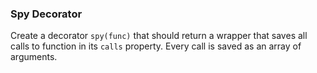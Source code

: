 ### Spy Decorator

Create a decorator `spy(func)` that should
return a wrapper that saves all calls to
function in its `calls` property.
Every call is saved as an array of arguments.